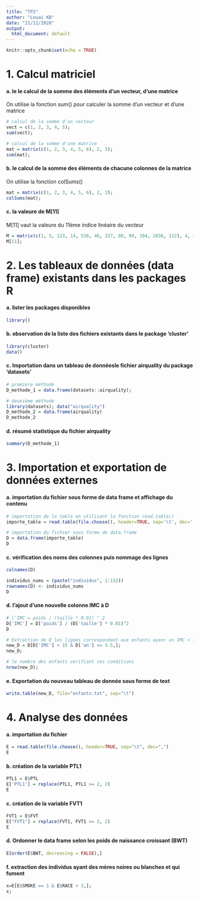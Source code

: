 ```yaml
---
title: "TP2"
author: "Louai KB"
date: "21/11/2020"
output:
  html_document: default
---
```


```r
knitr::opts_chunk$set(echo = TRUE)
```
# 1. Calcul matriciel 
#### a. le le calcul de la somme des éléments d’un vecteur, d’une matrice
On utilise la fonction sum() pour calculer la somme d’un vecteur et d’une matrice
```r
# calcul de la somme d'un vecteur 
vect = c(1, 2, 3, 4, 5);
sum(vect);

# calcul de la somme d'une matrice
mat = matrix(c(1, 2, 3, 4, 5, 6), 2, 3);
sum(mat);

```
#### b. le calcul de la somme des éléments de chacune colonnes de la matrice
On utilise la fonction colSums()
```r
mat = matrix(c(1, 2, 3, 4, 5, 6), 2, 3);
colSums(mat);
```
#### c. la valeure de M[11]
M[11] vaut la valeure du 11ème indice linéaire du vecteur
```r
M = matrix(c(1, 5, 123, 14, 536, 46, 327, 80, 99, 104, 2036, 112), 4, 3);
M[11];
```

# 2. Les tableaux de données (data frame) existants dans les packages R 
#### a. lister les packages disponibles
```r
library()
```

#### b. observation de la liste des fichiers existants dans le package ‘cluster’
```r
library(cluster) 
data()
```
#### c. Importation dans un tableau de donnéesle fichier airquality du package 'datasets'
```r
# première méthode
D_methode_1 = data.frame(datasets::airquality);

# deuxième méthode
library(datasets); data("airquality")
D_methode_2 = data.frame(airquality)
D_methode_2
```

#### d. résumé statistique du fichier airquality
```r
summary(D_methode_1)
```

# 3. Importation et exportation de données externes
#### a. importation du fichier sous forme de data frame et affichage du contenu 
```r
# importation de la table en utilisant la fonction read.table()
importe_table = read.table(file.choose(), header=TRUE, sep='\t', dec=',')

# importation du fichier sous forme de data.frame
D = data.frame(importe_table)
D
```
#### c. vérification des noms des colonnes puis nommage des lignes 
```r
colnames(D)
```

```r
individus_nums = (paste("individus", 1:152))
rownames(D) <- individus_nums
D
```

#### d.  l’ajout d’une nouvelle colonne IMC à D
```r
# l'IMC = poids / (taille * 0.01) ^ 2 
D['IMC'] = D['poids'] / (D['taille'] * 0.01)^2
D
```

```r
# Extraction de D les lignes correspondant aux enfants ayanr un IMC < 15 et un age <=3,5
new_D = D[D['IMC'] < 15 & D['an'] <= 3.5,];
new_D;
```

```r
# le nombre des enfants vérifiant ces conditions 
nrow(new_D);
```
#### e. Exportation du nouveau tableau de donnée sous forme de text
```r
write.table(new_D, file="enfants.txt", sep="\t")
```

# 4. Analyse des données
#### a. importation du fichier 
```r
E = read.table(file.choose(), header=TRUE, sep="\t", dec=",")
E
```
#### b. création de la variable PTL1
```r
PTL1 = E$PTL
E['PTL1'] = replace(PTL1, PTL1 >= 2, 2)
E
```
#### c. création de la variable FVT1 
```r
FVT1 = E$FVT
E["FVT1"] = replace(FVT1, FVT1 >= 2, 2)
E
```
#### d. Ordonner le data frame selon les poids de naissance croissant (BWT)
```r
E[order(E$BWT, decreasing = FALSE),]
```
#### f. extraction des individus ayant des mères noires ou blanches et qui fument 
```r
x=E[E$SMOKE == 1 & E$RACE < 3,];
x;
```

